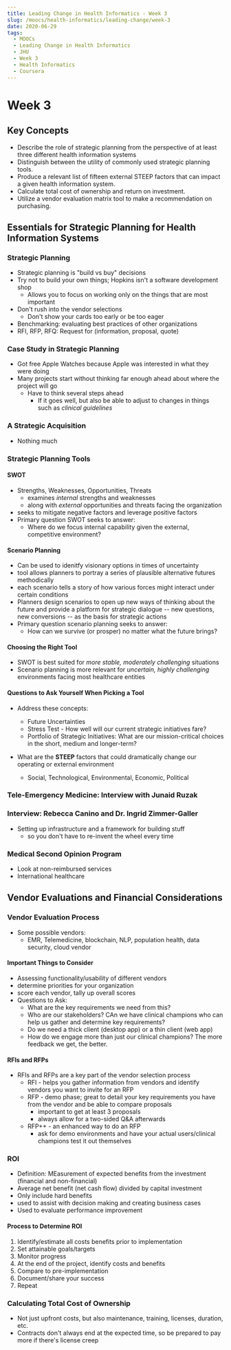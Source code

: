 ```yaml
---
title: Leading Change in Health Informatics - Week 3
slug: /moocs/health-informatics/leading-change/week-3
date: 2020-06-29
tags:
  - MOOCs
  - Leading Change in Health Informatics
  - JHU
  - Week 3
  - Health Informatics
  - Coursera
---
```

# Week 3
## Key Concepts
* Describe the role of strategic planning from the perspective of at least three different health information systems
* Distinguish between the utility of commonly used strategic planning tools.
* Produce a relevant list of fifteen external STEEP factors that can impact a given health information system.
* Calculate total cost of ownership and return on investment.
* Utilize a vendor evaluation matrix tool to make a recommendation on purchasing.
## Essentials for Strategic Planning for Health Information Systems
### Strategic Planning
* Strategic planning is "build vs buy" decisions
* Try not to build your own things; Hopkins isn't a software development shop
  * Allows you to focus on working only on the things that are most important
* Don't rush into the vendor selections
  * Don't show your cards too early or be too eager
* Benchmarking: evaluating best practices of other organizations
* RFI, RFP, RFQ: Request for (information, proposal, quote)
### Case Study in Strategic Planning
* Got free Apple Watches because Apple was interested in what they were doing
* Many projects start without thinking far enough ahead about where the project will go
  * Have to think several steps ahead
    * If it goes well, but also be able to adjust to changes in things such as *clinical guidelines*
### A Strategic Acquisition
* Nothing much
### Strategic Planning Tools
#### SWOT
* Strengths, Weaknesses, Opportunities, Threats
  * examines *internal* strengths and weaknesses
  * along with *external* opportunities and threats facing the organization
* seeks to mitigate negative factors and leverage positive factors
* Primary question SWOT seeks to answer:
  * Where do we focus internal capability given the external, competitive environment?
#### Scenario Planning
* Can be used to idenitfy visionary options in times of uncertainty
* tool allows planners to portray a series of plausible alternative futures methodically
* each scenario tells a story of how various forces might interact under certain conditions
* Planners design scenarios to open up new ways of thinking about the future and provide a platform for strategic dialogue -- new questions, new conversions -- as the basis for strategic actions
* Primary question scenario planning seeks to answer:
  * How can we survive (or prosper) no matter what the future brings?
#### Choosing the Right Tool
* SWOT is best suited for *more stable, moderately challenging* situations
* Scenario planning is more relevant for *uncertain, highly challenging* environments facing most healthcare entities
#### Questions to Ask Yourself When Picking a Tool
* Address these concepts:
  * Future Uncertainties
  * Stress Test - How well will our current strategic initiatives fare?
  * Portfolio of Strategic Initiatives: What are our mission-critical choices in the short, medium and longer-term?

* What are the **STEEP** factors that could dramatically change our operating or external environment
  * Social, Technological, Environmental, Economic, Political
### Tele-Emergency Medicine: Interview with Junaid Ruzak
### Interview: Rebecca Canino and Dr. Ingrid Zimmer-Galler
* Setting up infrastructure and a framework for building stuff
  * so you don't have to re-invent the wheel every time
### Medical Second Opinion Program
* Look at non-reimbursed services
* International healthcare
## Vendor Evaluations and Financial Considerations
### Vendor Evaluation Process
* Some possible vendors:
  * EMR, Telemedicine, blockchain, NLP, population health, data security, cloud vendor
#### Important Things to Consider
* Assessing functionality/usability of different vendors
* determine priorities for your organization
* score each vendor, tally up overall scores
* Questions to Ask:
  * What are the key requirements we need from this?
  * Who are our stakeholders? CAn we have clinical champions who can help us gather and determine key requirements?
  * Do we need a thick client (desktop app) or a thin client (web app)
  * How do we engage more than just our clinical champions? The more feedback we get, the better.
#### RFIs and RFPs
* RFIs and RFPs are a key part of the vendor selection process
  * RFI - helps you gather information from vendors and identify vendors you want to invite for an RFP
  * RFP - demo phase; great to detail your key requirements you have from the vendor and be able to compare proposals
    * important to get at least 3 proposals
    * always allow for a two-sided Q&A afterwards
  * RFP++ - an enhanced way to do an RFP
    * ask for demo environments and have your actual users/clinical champions test it out themselves
### ROI
* Definition: MEasurement of expected benefits from the investment (financial and non-financial)
* Average net benefit (net cash flow) divided by capital investment
* Only include hard benefits
* used to assist with decision making and creating business cases
* Used to evaluate performance improvement
#### Process to Determine ROI
1. Identify/estimate all costs benefits prior to implementation
2. Set attainable goals/targets
3. Monitor progress
4. At the end of the project, identify costs and benefits
5. Compare to pre-implementation
6. Document/share your success
7. Repeat
### Calculating Total Cost of Ownership
* Not just upfront costs, but also maintenance, training, licenses, duration, etc.
* Contracts don't always end at the expected time, so be prepared to pay more if there's license creep